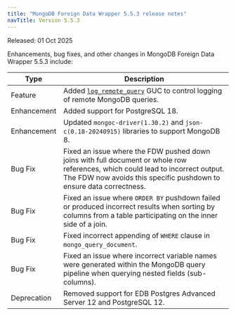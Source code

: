 ```yaml
---
title: "MongoDB Foreign Data Wrapper 5.5.3 release notes"
navTitle: Version 5.5.3
---
```


Released: 01 Oct 2025

Enhancements, bug fixes, and other changes in MongoDB Foreign Data Wrapper 5.5.3 
include:

| Type        | Description                                                                                                                                                                                            |
|-------------|--------------------------------------------------------------------------------------------------------------------------------------------------------------------------------------------------------|
| Feature     | Added [`log_remote_query`](/mongo_data_adapter/latest/example_remote_query_logging/) GUC to control logging of remote MongoDB queries.                                                                 |
| Enhancement | Added support for PostgreSQL 18.                                                                                                                                                                       |
| Enhancement | Updated `mongoc-driver(1.30.2)` and `json-c(0.18-20240915)` libraries to support MongoDB 8.                                                                                                            |
| Bug Fix     | Fixed an issue where the FDW pushed down joins with full document or whole row references, which could lead to incorrect output. The FDW now avoids this specific pushdown to ensure data correctness. |
| Bug Fix     | Fixed an issue where `ORDER BY` pushdown failed or produced incorrect results when sorting by columns from a table participating on the inner side of a join.                                          |
| Bug Fix     | Fixed incorrect appending of `WHERE` clause in `mongo_query_document`.                                                                                                                                 |
| Bug Fix     | Fixed an issue where incorrect variable names were generated within the MongoDB query pipeline when querying nested fields (sub-columns).                                                              |
| Deprecation | Removed support for EDB Postgres Advanced Server 12 and PostgreSQL 12.                                                                                                                                 |
